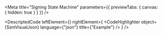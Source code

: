 
<Meta title="Signing State Machine" parameters={{ previewTabs: { canvas: { hidden: true } } }} />

<DescriptedCode
  leftElement={<SsmDesc />}
  rightElement={
    <CodeHighlighter
      object={SsmVisualJson}
      language={"json"}
      title={"Example"}
    />
  }
/>
